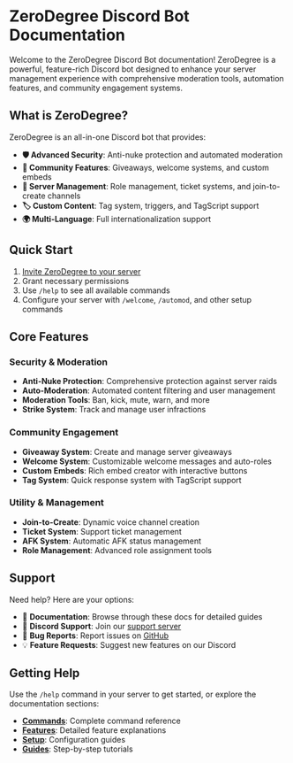 # ZeroDegree Discord Bot Documentation

Welcome to the ZeroDegree Discord Bot documentation! ZeroDegree is a powerful, feature-rich Discord bot designed to enhance your server management experience with comprehensive moderation tools, automation features, and community engagement systems.

## What is ZeroDegree?

ZeroDegree is an all-in-one Discord bot that provides:

- **🛡️ Advanced Security**: Anti-nuke protection and automated moderation
- **🎉 Community Features**: Giveaways, welcome systems, and custom embeds
- **🔧 Server Management**: Role management, ticket systems, and join-to-create channels
- **🏷️ Custom Content**: Tag system, triggers, and TagScript support
- **🌍 Multi-Language**: Full internationalization support

## Quick Start

1. [Invite ZeroDegree to your server](invite-link)
2. Grant necessary permissions
3. Use `/help` to see all available commands
4. Configure your server with `/welcome`, `/automod`, and other setup commands

## Core Features

### Security & Moderation
- **Anti-Nuke Protection**: Comprehensive protection against server raids
- **Auto-Moderation**: Automated content filtering and user management
- **Moderation Tools**: Ban, kick, mute, warn, and more
- **Strike System**: Track and manage user infractions

### Community Engagement
- **Giveaway System**: Create and manage server giveaways
- **Welcome System**: Customizable welcome messages and auto-roles
- **Custom Embeds**: Rich embed creator with interactive buttons
- **Tag System**: Quick response system with TagScript support

### Utility & Management
- **Join-to-Create**: Dynamic voice channel creation
- **Ticket System**: Support ticket management
- **AFK System**: Automatic AFK status management
- **Role Management**: Advanced role assignment tools

## Support

Need help? Here are your options:

- 📖 **Documentation**: Browse through these docs for detailed guides
- 💬 **Discord Support**: Join our [support server](support-server-link)
- 🐛 **Bug Reports**: Report issues on [GitHub](github-link)
- 💡 **Feature Requests**: Suggest new features on our Discord

## Getting Help

Use the `/help` command in your server to get started, or explore the documentation sections:

- **[Commands](/commands)**: Complete command reference
- **[Features](/features)**: Detailed feature explanations  
- **[Setup](/setup)**: Configuration guides
- **[Guides](/guides)**: Step-by-step tutorials
